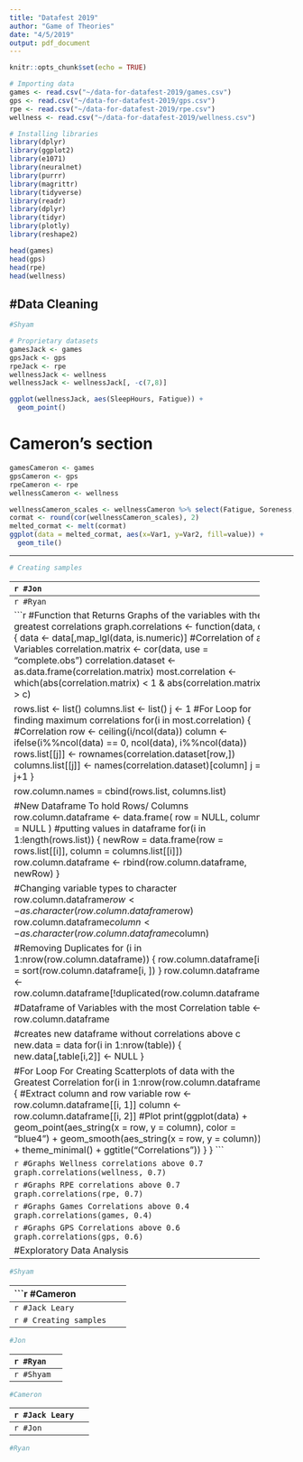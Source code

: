 ```yaml
---
title: "Datafest 2019"
author: "Game of Theories"
date: "4/5/2019"
output: pdf_document
---
```


```r
knitr::opts_chunk$set(echo = TRUE)
```

```r
# Importing data
games <- read.csv("~/data-for-datafest-2019/games.csv")
gps <- read.csv("~/data-for-datafest-2019/gps.csv")
rpe <- read.csv("~/data-for-datafest-2019/rpe.csv")
wellness <- read.csv("~/data-for-datafest-2019/wellness.csv")
```

```r
# Installing libraries
library(dplyr)
library(ggplot2)
library(e1071)
library(neuralnet)
library(purrr)
library(magrittr)
library(tidyverse)
library(readr)
library(dplyr)
library(tidyr)
library(plotly)
library(reshape2)
```

```r
head(games)
head(gps)
head(rpe)
head(wellness)
```


#Data Cleaning
--------------------------------------------------------------
```r
#Shyam
```


```r
# Proprietary datasets
gamesJack <- games
gpsJack <- gps
rpeJack <- rpe
wellnessJack <- wellness
wellnessJack <- wellnessJack[, -c(7,8)]

ggplot(wellnessJack, aes(SleepHours, Fatigue)) +
  geom_point()


```

# Cameron's section
```r
gamesCameron <- games
gpsCameron <- gps
rpeCameron <- rpe
wellnessCameron <- wellness
```

```r
wellnessCameron_scales <- wellnessCameron %>% select(Fatigue, Soreness, Desire, Irritability, SleepQuality)
cormat <- round(cor(wellnessCameron_scales), 2)
melted_cormat <- melt(cormat)
ggplot(data = melted_cormat, aes(x=Var1, y=Var2, fill=value)) + 
  geom_tile()
```

--------------------------------------------------------------


```r
# Creating samples
```

--------------------------------------------------------------
```r

#Jon 
```

--------------------------------------------------------------
```r
#Ryan
```

```r
#Function that Returns Graphs of the variables with the greatest correlations
graph.correlations <- function(data, c) {
  data <- data[,map_lgl(data, is.numeric)]
  #Correlation of all Variables
  correlation.matrix <- cor(data, use = "complete.obs")
  correlation.dataset <- as.data.frame(correlation.matrix)
  most.correlation <- which(abs(correlation.matrix) < 1 & abs(correlation.matrix) > c)

  rows.list <- list()
  columns.list <- list()
  j <- 1
  #For Loop for finding maximum correlations
  for(i in most.correlation) {
    #Correlation
    row <- ceiling(i/ncol(data))
    column <- ifelse(i%%ncol(data) == 0, ncol(data), i%%ncol(data))
    rows.list[[j]] <- rownames(correlation.dataset[row,])
    columns.list[[j]] <- names(correlation.dataset)[column]
    j = j+1
  }

  row.column.names = cbind(rows.list, columns.list)

  #New Dataframe To hold Rows/ Columns
  row.column.dataframe <- data.frame(
    row = NULL,
    column = NULL
  )
  #putting values in dataframe
  for(i in 1:length(rows.list)) {
    newRow = data.frame(row = rows.list[[i]], column = columns.list[[i]])
    row.column.dataframe <- rbind(row.column.dataframe, newRow)
  }

  #Changing variable types to character
  row.column.dataframe$row <- as.character(row.column.dataframe$row)
  row.column.dataframe$column <- as.character(row.column.dataframe$column)

  #Removing Duplicates
  for (i in 1:nrow(row.column.dataframe))
  {
      row.column.dataframe[i, ] = sort(row.column.dataframe[i, ])
  }
  row.column.dataframe <- row.column.dataframe[!duplicated(row.column.dataframe),]

  #Dataframe of Variables with the most Correlation
  table <- row.column.dataframe
  
  #creates new dataframe without correlations above c
  new.data = data
  for(i in 1:nrow(table)) {
    new.data[,table[i,2]] <- NULL
  }
  
  #For Loop For Creating Scatterplots of data with the Greatest Correlation
  for(i in 1:nrow(row.column.dataframe)) {
    #Extract column and row variable
    row <- row.column.dataframe[[i, 1]]
    column <- row.column.dataframe[[i, 2]]
    #Plot
    print(ggplot(data) +
      geom_point(aes_string(x = row, y = column), color = "blue4") +
      geom_smooth(aes_string(x = row, y = column)) +
      theme_minimal() +
      ggtitle("Correlations"))
  }
}
```

```r
#Graphs Wellness correlations above 0.7
graph.correlations(wellness, 0.7)
```

```r
#Graphs RPE correlations above 0.7
graph.correlations(rpe, 0.7)
```

```r
#Graphs Games Correlations above 0.4
graph.correlations(games, 0.4)
```


```r
#Graphs GPS Correlations above 0.6
graph.correlations(gps, 0.6)
```














#Exploratory Data Analysis
--------------------------------------------------------------
```r
#Shyam
```
--------------------------------------------------------------
```r
#Cameron

```
--------------------------------------------------------------
```r
#Jack Leary
```

```r
# Creating samples
```
--------------------------------------------------------------
```r
#Jon 
```
--------------------------------------------------------------
```r
#Ryan
```


















#Additional Research
--------------------------------------------------------------
```r
#Shyam
```
--------------------------------------------------------------
```r
#Cameron
```
--------------------------------------------------------------
```r
#Jack Leary
```

```r
# Creating samples
```
--------------------------------------------------------------
```r
#Jon 
```
--------------------------------------------------------------
```r
#Ryan
```

